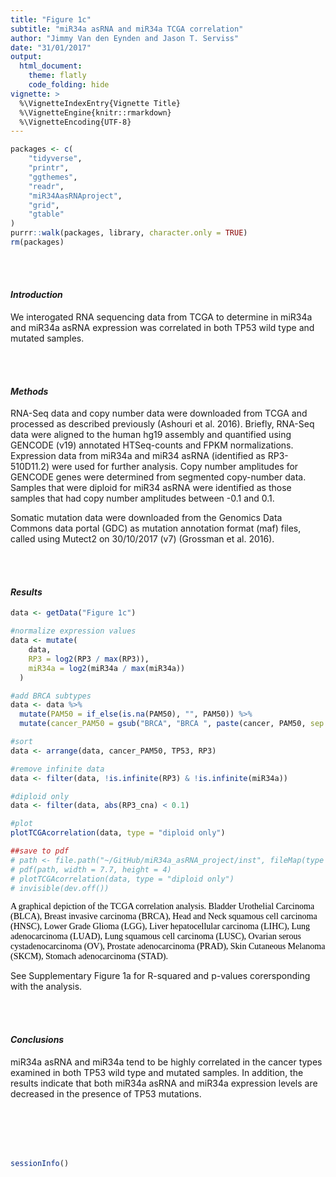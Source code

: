 ```yaml
---
title: "Figure 1c"
subtitle: "miR34a asRNA and miR34a TCGA correlation"
author: "Jimmy Van den Eynden and Jason T. Serviss"
date: "31/01/2017"
output:
  html_document:
    theme: flatly
    code_folding: hide
vignette: >
  %\VignetteIndexEntry{Vignette Title}
  %\VignetteEngine{knitr::rmarkdown}
  %\VignetteEncoding{UTF-8}
---
```


<style> 
.caption { 
  color: Black; 
  font-family: "Times New Roman", Times, serif;
  font-size: 1.0em; 
}
</style>

```r

packages <- c(
    "tidyverse",
    "printr",
    "ggthemes",
    "readr",
    "miR34AasRNAproject",
    "grid",
    "gtable"
)
purrr::walk(packages, library, character.only = TRUE)
rm(packages)

```

<br></br>

#### _Introduction_
We interogated RNA sequencing data from TCGA to determine in miR34a and miR34a asRNA expression was correlated in both TP53 wild type and mutated samples.

<br></br>

#### _Methods_

RNA-Seq data and copy number data were downloaded from TCGA and processed as described previously (Ashouri et al. 2016). Briefly, RNA-Seq data were aligned to the human hg19 assembly and quantified using GENCODE (v19) annotated HTSeq-counts and FPKM normalizations. Expression data from miR34a and miR34 asRNA (identified as RP3-510D11.2) were used for further analysis. Copy number amplitudes for GENCODE genes were determined from segmented copy-number data. Samples that were diploid for miR34 asRNA were identified as those samples that had copy number amplitudes between -0.1 and 0.1.

Somatic mutation data were downloaded from the Genomics Data Commons data portal (GDC) as mutation annotation format (maf) files, called using Mutect2 on 30/10/2017 (v7) (Grossman et al. 2016). 

<br></br>

#### _Results_
```r

data <- getData("Figure 1c")

#normalize expression values
data <- mutate(
    data,
    RP3 = log2(RP3 / max(RP3)),
    miR34a = log2(miR34a / max(miR34a))  
  )

#add BRCA subtypes
data <- data %>%
  mutate(PAM50 = if_else(is.na(PAM50), "", PAM50)) %>%
  mutate(cancer_PAM50 = gsub("BRCA", "BRCA ", paste(cancer, PAM50, sep = "")))

#sort 
data <- arrange(data, cancer_PAM50, TP53, RP3)

#remove infinite data
data <- filter(data, !is.infinite(RP3) & !is.infinite(miR34a))

#diploid only
data <- filter(data, abs(RP3_cna) < 0.1)
```

```r
#plot
plotTCGAcorrelation(data, type = "diploid only")

##save to pdf
# path <- file.path("~/GitHub/miR34a_asRNA_project/inst", fileMap(type = "pdf")["Figure 1c"][[1]])
# pdf(path, width = 7.7, height = 4)
# plotTCGAcorrelation(data, type = "diploid only")
# invisible(dev.off())
```

<div class="caption">
A graphical depiction of the TCGA correlation analysis. Bladder Urothelial Carcinoma (BLCA), Breast invasive carcinoma (BRCA), Head and Neck squamous cell carcinoma (HNSC), Lower Grade Glioma (LGG), Liver hepatocellular carcinoma (LIHC), Lung adenocarcinoma (LUAD), Lung squamous cell carcinoma (LUSC), Ovarian serous cystadenocarcinoma (OV), Prostate adenocarcinoma (PRAD), Skin Cutaneous Melanoma (SKCM), Stomach adenocarcinoma (STAD).
</div>

See Supplementary Figure 1a for R-squared and p-values corersponding with the analysis.

<br></br>

#### _Conclusions_
miR34a asRNA and miR34a tend to be highly correlated in the cancer types examined in both TP53 wild type and mutated samples. In addition, the results indicate that both miR34a asRNA and miR34a expression levels are decreased in the presence of TP53 mutations.

<br></br><br></br>

```r
sessionInfo()
```
